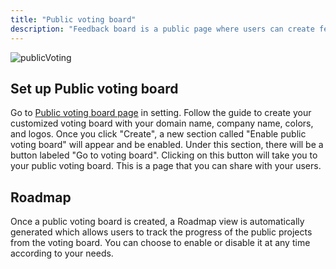 ```yaml
---
title: "Public voting board"
description: "Feedback board is a public page where users can create feedback posts and vote on feedback."
---
```


![publicVoting](https://monterey-documentation-gifs.s3.us-east-2.amazonaws.com/publicVoting.gif)

## Set up Public voting board

Go to [Public voting board page](https://app.monterey.ai/w/cl5b6pdc45011ebfde64e4qkf/settings/voting-board) in setting. Follow the guide to create your customized voting board with your domain name, company name, colors, and logos. Once you click "Create", a new section called "Enable public voting board" will appear and be enabled. Under this section, there will be a button labeled "Go to voting board". Clicking on this button will take you to your public voting board. This is a page that you can share with your users.

## Roadmap

Once a public voting board is created, a Roadmap view is automatically generated which allows users to track the progress of the public projects from the voting board. You can choose to enable or disable it at any time according to your needs.
